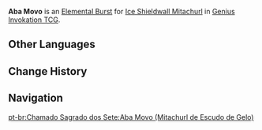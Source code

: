{{Genius Invokation TCG Skill Infobox
|title      = Aba Movo
|image      = Aba Movo Character Card Skill.png
|type       = Elemental Burst
|character  = Ice Shieldwall Mitachurl
|element    = Cryo
|matching   = 3
|energy     = 2
|effect     = Deals 5 {{Color|Physical DMG}}.
|order      = 3
}}
'''Aba Movo''' is an [[Character Card Elemental Burst|Elemental Burst]] for [[Ice Shieldwall Mitachurl (Character Card)|Ice Shieldwall Mitachurl]] in [[Genius Invokation TCG]].

==Other Languages==
{{Other Languages
|en      = Aba Movo
|zhs     = Aba Movo
|zht     = Aba Movo
|ja      = Aba Movo
|ko      = Aba Movo
|es      = Aba Movo
|fr      = Aba Movo
|ru      = Aba Movo
|th      = Aba Movo
|vi      = Aba Movo
|de      = Aba Movo
|id      = Aba Movo
|pt      = Aba Movo
|tr      = Aba Movo
|it      = Aba Movo
}}

==Change History==
{{Change History|3.3}}

==Navigation==
{{Genius Invokation TCG Skill Navbox|Ice Shieldwall Mitachurl}}

[[pt-br:Chamado Sagrado dos Sete:Aba Movo (Mitachurl de Escudo de Gelo)]]